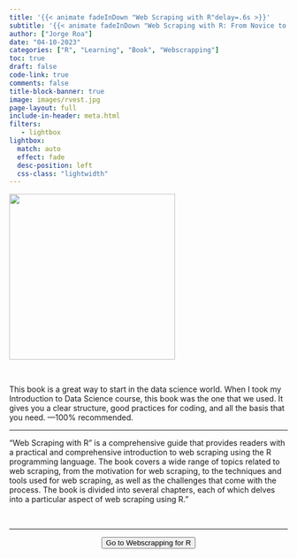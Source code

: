 ```yaml
---
title: '{{< animate fadeInDown "Web Scraping with R"delay=.6s >}}'
subtitle: '{{< animate fadeInDown "Web Scraping with R: From Novice to Expert - Your Complete Guide to Web Data Extraction and Analysis using R Programming"delay=.6s >}}'
author: ["Jorge Roa"]
date: "04-10-2023"
categories: ["R", "Learning", "Book", "Webscrapping"]
toc: true
draft: false
code-link: true
comments: false
title-block-banner: true
image: images/rvest.jpg
page-layout: full
include-in-header: meta.html
filters:
   - lightbox
lightbox: 
  match: auto
  effect: fade
  desc-position: left
  css-class: "lightwidth"
---
```


![](images/rvest.jpg){fig-align="center" width="300"}

</br>

This book is a great way to start in the data science world. When I took my Introduction to Data Science course, this book was the one that we used. It gives you a clear structure, good practices for coding, and all the basis that you need. —100% recommended.


<hr class="sep-2" />

"Web Scraping with R" is a comprehensive guide that provides readers with a practical and comprehensive introduction to web scraping using the R programming language. The book covers a wide range of topics related to web scraping, from the motivation for web scraping, to the techniques and tools used for web scraping, as well as the challenges that come with the process. The book is divided into several chapters, each of which delves into a particular aspect of web scraping using R."

</br>



<hr class="sep-2" />

<center>
<form action="https://steviep42.github.io/webscraping/book/">
<button class="btn-hover color-9" target="_blank">
Go to Webscrapping for R
</button>
</form>
</center>
